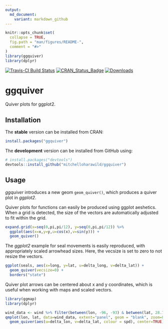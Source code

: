 ```yaml
---
output:
  md_document:
    variant: markdown_github
---
```


<!-- README.md is generated from README.Rmd. Please edit that file -->

```r
knitr::opts_chunk$set(
  collapse = TRUE,
  fig.path = "man/figures/README-",
  comment = "#>"
)
library(ggquiver)
library(dplyr)
```

[![Travis-CI Build Status](https://travis-ci.org/mitchelloharawild/ggquiver.svg?branch=master)](https://travis-ci.org/mitchelloharawild/ggquiver)
[![CRAN_Status_Badge](http://www.r-pkg.org/badges/version/ggquiver)](https://cran.r-project.org/package=ggquiver)
[![Downloads](http://cranlogs.r-pkg.org/badges/ggquiver?color=brightgreen)](https://cran.r-project.org/package=ggquiver)

# ggquiver

Quiver plots for ggplot2.

## Installation

The **stable** version can be installed from CRAN:

```r
install.packages("ggquiver")
```

The **development** version can be installed from GitHub using:

```r
# install.packages("devtools")
devtools::install_github("mitchelloharawild/ggquiver")
```

## Usage

*ggquiver* introduces a new geom `geom_quiver()`, which produces a quiver plot in *ggplot2*.

Quiver plots for functions can easily be produced using ggplot aeshetics. When a grid is detected, the size of the vectors are automatically adjusted to fit within the grid.

```r
expand.grid(x=seq(0,pi,pi/12), y=seq(0,pi,pi/12)) %>%
  ggplot(aes(x=x,y=y,u=cos(x),v=sin(y))) +
  geom_quiver()
```

The *ggplot2* example for seal movements is easily reproduced, with appropriately scaled arrowhead sizes. Here, the vecsize is set to zero to not resize the vectors.

```r
ggplot(seals, aes(x=long, y=lat, u=delta_long, v=delta_lat)) + 
  geom_quiver(vecsize=0) + 
  borders("state")
```

Quiver plot arrows can be centered about x and y coordinates, which is useful when working with maps and scaled vectors.

```r
library(ggmap)
library(dplyr)

wind_data <- wind %>% filter(between(lon, -96, -93) & between(lat, 28.7, 30))
qmplot(lon, lat, data=wind_data, extent="panel", geom = "blank", zoom=8, maptype = "toner-lite") + 
  geom_quiver(aes(u=delta_lon, v=delta_lat, colour = spd), center=TRUE)
```


